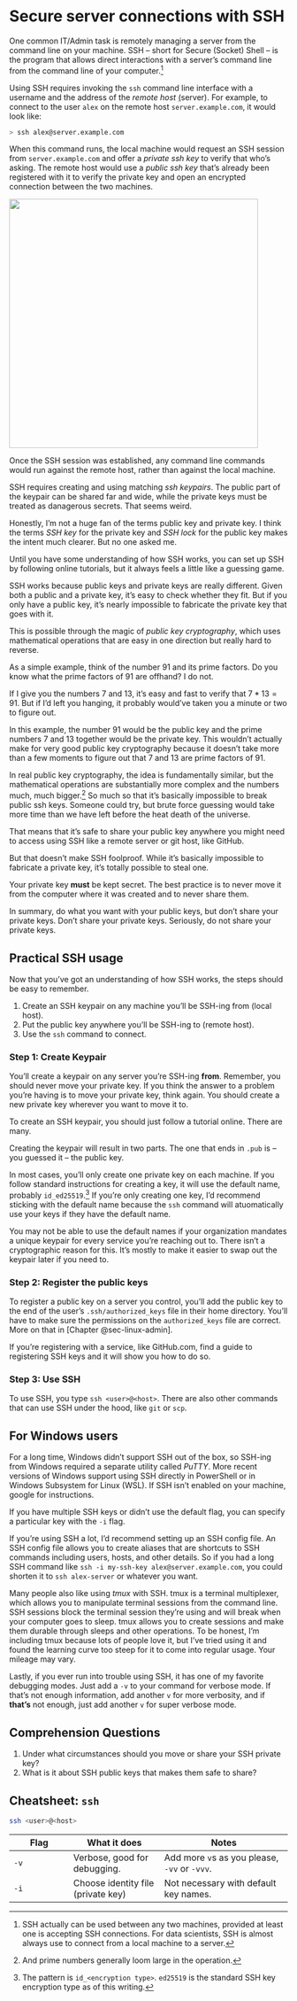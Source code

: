 # Secure server connections with SSH {#sec-ssh}

One common IT/Admin task is remotely managing a server from the command
line on your machine. SSH -- short for Secure (Socket) Shell -- is the
program that allows direct interactions with a server's command line
from the command line of your computer.[^2-3-ssh-1]

[^2-3-ssh-1]: SSH actually can be used between any two machines,
    provided at least one is accepting SSH connections. For data
    scientists, SSH is almost always use to connect from a local machine
    to a server.

Using SSH requires invoking the `ssh` command line interface with a
username and the address of the *remote host* [(]{.underline}server).
For example, to connect to the user `alex` on the remote host
`server.example.com`, it would look like:

``` .bash
> ssh alex@server.example.com
```

When this command runs, the local machine would request an SSH session
from `server.example.com` and offer a *private ssh key* to verify that
who's asking. The remote host would use a *public ssh key* that's
already been registered with it to verify the private key and open an
encrypted connection between the two machines.

![](images/ssh.png){fig-alt="A diagram of SSH initialization. The local host sends the private key, the remote checks against the public key, and then opens the session."
width="450"}

Once the SSH session was established, any command line commands would
run against the remote host, rather than against the local machine.

SSH requires creating and using matching *ssh keypairs*. The public part
of the keypair can be shared far and wide, while the private keys must
be treated as danagerous secrets. That seems weird.

::: callout-note
Honestly, I'm not a huge fan of the terms public key and private key. I
think the terms *SSH key* for the private key and *SSH lock* for the
public key makes the intent much clearer. But no one asked me.
:::

Until you have some understanding of how SSH works, you can set up SSH
by following online tutorials, but it always feels a little like a
guessing game.

SSH works because public keys and private keys are really different.
Given both a public and a private key, it's easy to check whether they
fit. But if you only have a public key, it's nearly impossible to
fabricate the private key that goes with it.

This is possible through the magic of *public key cryptography*, which
uses mathematical operations that are easy in one direction but really
hard to reverse.

As a simple example, think of the number $91$ and its prime factors. Do
you know what the prime factors of $91$ are offhand? I do not.

If I give you the numbers $7$ and $13$, it's easy and fast to verify
that $7 * 13 = 91$. But if I'd left you hanging, it probably would've
taken you a minute or two to figure out.

In this example, the number $91$ would be the public key and the prime
numbers $7$ and $13$ together would be the private key. This wouldn't
actually make for very good public key cryptography because it doesn't
take more than a few moments to figure out that $7$ and $13$ are prime
factors of $91$.

In real public key cryptography, the idea is fundamentally similar, but
the mathematical operations are substantially more complex and the
numbers much, much bigger.[^2-3-ssh-2] So much so that it's basically
impossible to break public ssh keys. Someone could try, but brute force
guessing would take more time than we have left before the heat death of
the universe.

[^2-3-ssh-2]: And prime numbers generally loom large in the operation.

That means that it's safe to share your public key anywhere you might
need to access using SSH like a remote server or git host, like GitHub.

But that doesn't make SSH foolproof. While it's basically impossible to
fabricate a private key, it's totally possible to steal one.

Your private key **must** be kept secret. The best practice is to never
move it from the computer where it was created and to never share them.

In summary, do what you want with your public keys, but don't share your
private keys. Don't share your private keys. Seriously, do not share
your private keys.

## Practical SSH usage

Now that you've got an understanding of how SSH works, the steps should
be easy to remember.

1.  Create an SSH keypair on any machine you'll be SSH-ing from (local
    host).
2.  Put the public key anywhere you'll be SSH-ing to (remote host).
3.  Use the `ssh` command to connect.

### Step 1: Create Keypair

You'll create a keypair on any server you're SSH-ing **from**. Remember,
you should never move your private key. If you think the answer to a
problem you're having is to move your private key, think again. You
should create a new private key wherever you want to move it to.

To create an SSH keypair, you should just follow a tutorial online.
There are many.

Creating the keypair will result in two parts. The one that ends in
`.pub` is -- you guessed it -- the public key.

In most cases, you'll only create one private key on each machine. If
you follow standard instructions for creating a key, it will use the
default name, probably `id_ed25519`.[^2-3-ssh-3] If you're only creating
one key, I'd recommend sticking with the default name because the `ssh`
command will atuomatically use your keys if they have the default name.

[^2-3-ssh-3]: The pattern is `id_<encryption type>`. `ed25519` is the
    standard SSH key encryption type as of this writing.

You may not be able to use the default names if your organization
mandates a unique keypair for every service you're reaching out to.
There isn't a cryptographic reason for this. It's mostly to make it
easier to swap out the keypair later if you need to.

### Step 2: Register the public keys

To register a public key on a server you control, you'll add the public
key to the end of the user's `.ssh/authorized_keys` file in their home
directory. You'll have to make sure the permissions on the
`authorized_keys` file are correct. More on that in [Chapter
@sec-linux-admin].

If you're registering with a service, like GitHub.com, find a guide to
registering SSH keys and it will show you how to do so.

### Step 3: Use SSH

To use SSH, you type `ssh <user>@<host>`. There are also other commands
that can use SSH under the hood, like `git` or `scp`.

::: callout-note
## For Windows users

For a long time, Windows didn't support SSH out of the box, so SSH-ing
from Windows required a separate utility called *PuTTY*. More recent
versions of Windows support using SSH directly in PowerShell or in
Windows Subsystem for Linux (WSL). If SSH isn't enabled on your machine,
google for instructions.
:::

If you have multiple SSH keys or didn't use the default flag, you can
specify a particular key with the `-i` flag.

If you're using SSH a lot, I'd recommend setting up an SSH config file.
An SSH config file allows you to create aliases that are shortcuts to
SSH commands including users, hosts, and other details. So if you had a
long SSH command like `ssh -i my-ssh-key alex@server.example.com`, you
could shorten it to `ssh alex-server` or whatever you want.

Many people also like using *tmux* with SSH. tmux is a terminal
multiplexer, which allows you to manipulate terminal sessions from the
command line. SSH sessions block the terminal session they're using and
will break when your computer goes to sleep. tmux allows you to create
sessions and make them durable through sleeps and other operations. To
be honest, I'm including tmux because lots of people love it, but I've
tried using it and found the learning curve too steep for it to come
into regular usage. Your mileage may vary.

Lastly, if you ever run into trouble using SSH, it has one of my
favorite debugging modes. Just add a `-v` to your command for verbose
mode. If that's not enough information, add another `v` for more
verbosity, and if **that's** not enough, just add another `v` for super
verbose mode.

## Comprehension Questions

1.  Under what circumstances should you move or share your SSH private
    key?
2.  What is it about SSH public keys that makes them safe to share?

## Cheatsheet: `ssh` {#cheat-ssh}

``` bash
ssh <user>@<host>
```

| Flag | What it does                       | Notes                                         |
|----------------|------------------------|---------------------------------|
| `-v` | Verbose, good for debugging.       | Add more `v`s as you please, `-vv` or `-vvv`. |
| `-i` | Choose identity file (private key) | Not necessary with default key names.         |
